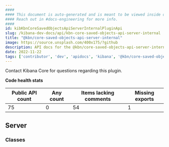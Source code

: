 ```yaml
---
####
#### This document is auto-generated and is meant to be viewed inside our experimental, new docs system.
#### Reach out in #docs-engineering for more info.
####
id: kibKbnCoreSavedObjectsApiServerInternalPluginApi
slug: /kibana-dev-docs/api/kbn-core-saved-objects-api-server-internal
title: "@kbn/core-saved-objects-api-server-internal"
image: https://source.unsplash.com/400x175/?github
description: API docs for the @kbn/core-saved-objects-api-server-internal plugin
date: 2022-11-22
tags: ['contributor', 'dev', 'apidocs', 'kibana', '@kbn/core-saved-objects-api-server-internal']
---
```




Contact Kibana Core for questions regarding this plugin.

**Code health stats**

| Public API count  | Any count | Items lacking comments | Missing exports |
|-------------------|-----------|------------------------|-----------------|
| 75 | 0 | 54 | 1 |

## Server

### Classes
<DocDefinitionList data={kbnCoreSavedObjectsApiServerInternalObj.server.classes}/>


